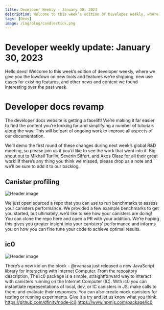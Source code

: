 ```yaml
---
title: Developer Weekly - January 30, 2023
description: Welcome to this week’s edition of Developer Weekly, where we give you the lowdown on new tools and features we’re shipping, new use cases for existing features, and other news and content we found interesting over the past week.
tags: [Devs]
image: /img/blog/candlestick.png
---
```


# Developer weekly update: January 30, 2023

Hello devs! Welcome to this week’s edition of developer weekly, where we give you the lowdown on new tools and features
we’re shipping, new use cases for existing features, and other news and content we found interesting over the past week.

# Developer docs revamp

The developer docs website is getting a facelift! We’re making it far easier to find the content you’re looking for and
simplifying a number of tutorials along the way. This will be part of ongoing work to improve all aspects of our
documentation.

We’ll demo the first round of these changes during next week’s global R&D meeting, so please join us if you’d like to
see the work that went into it. Big shout out to Mikhail Turilin, Severin Siffert, and Akos Olasz for all their great
work!
If there’s any thing you think we missed, please drop us a note and we’ll be sure to add it to our backlog.

## Canister profiling

![Header image](/img/blog/candlestick.png)

We just open sourced a repo that you can use to run benchmarks to assess your canisters performance. We provided a few
example benchmarks to get you started, but ultimately, we’d like to see how your canisters are doing!
You can clone the repo here and open a PR with your addition. We’re hoping this gives you greater insight into your
canisters’ performance and informs you on how you can fine tune your code to achieve optimal results.

## ic0
![Header image](../_assets/balloons.png)

There’s a new kid on the block - @rvanasa just released a new JavaScript library for interacting with Internet Computer.
From the repository description,
The ic0 package is a simple, straightforward way to interact with canisters running on the Internet Computer (IC).
With ic0 you can instantiate representations of local, dev, or IC canisters in JS, make calls to them, and evaluate
their responses. You can also create mock canisters for testing or running experiments.
Give it a try and let us know what you think.
https://github.com/dfinity/node-ic0
https://www.npmjs.com/package/ic0

